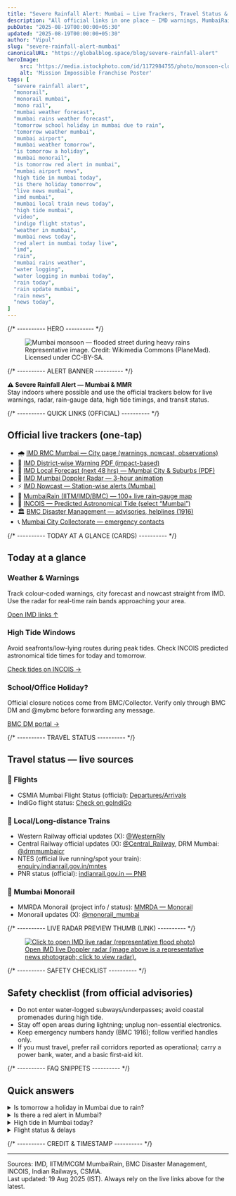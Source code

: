 ```yaml
---
title: "Severe Rainfall Alert: Mumbai — Live Trackers, Travel Status & Safety"
description: "All official links in one place — IMD warnings, MumbaiRain gauges, BMC helplines, high-tide times, flight & train status, and monorail updates."
pubDate: "2025-08-19T00:00:00+05:30"
updated: "2025-08-19T00:00:00+05:30"
author: "Vipul"
slug: "severe-rainfall-alert-mumbai"
canonicalURL: "https://globalblog.space/blog/severe-rainfall-alert"
heroImage: 
    src: 'https://media.istockphoto.com/id/1172984755/photo/monsoon-clouds-and-heavy-rainfall-over-arabian-sea-in-mumbai-city.jpg?s=2048x2048&w=is&k=20&c=yA4MUL5jHUyVeTM-cbjjMxMhDIKc0xp2cU3qPqjYR0Q='
    alt: 'Mission Impossible Franchise Poster'
tags: [
  "severe rainfall alert",
  "monorail",
  "monorail mumbai",
  "mono rail",
  "mumbai weather forecast",
  "mumbai rains weather forecast",
  "tomorrow school holiday in mumbai due to rain",
  "tomorrow weather mumbai",
  "mumbai airport",
  "mumbai weather tomorrow",
  "is tomorrow a holiday",
  "mumbai monorail",
  "is tomorrow red alert in mumbai",
  "mumbai airport news",
  "high tide in mumbai today",
  "is there holiday tomorrow",
  "live news mumbai",
  "imd mumbai",
  "mumbai local train news today",
  "high tide mumbai",
  "video",
  "indigo flight status",
  "weather in mumbai",
  "mumbai news today",
  "red alert in mumbai today live",
  "imd",
  "rain",
  "mumbai rains weather",
  "water logging",
  "water logging in mumbai today",
  "rain today",
  "rain update mumbai",
  "rain news",
  "news today",
]
---
```


<article>

{/* ---------- HERO ---------- */}
<figure style={{margin: 0, borderRadius: '16px', overflow: 'hidden', boxShadow: '0 8px 24px rgba(0,0,0,.2)'}}>
  <img
    src="https://media.istockphoto.com/id/1172984755/photo/monsoon-clouds-and-heavy-rainfall-over-arabian-sea-in-mumbai-city.jpg?s=2048x2048&w=is&k=20&c=yA4MUL5jHUyVeTM-cbjjMxMhDIKc0xp2cU3qPqjYR0Q="
    alt="Mumbai monsoon — flooded street during heavy rains"
    style={{width: '100%', height: 'auto', display: 'block'}}
    loading="eager"
  />
  <figcaption style={{padding: '8px 12px', fontSize: '0.9rem', color: '#555'}}>
    Representative image. Credit: Wikimedia Commons (PlaneMad). Licensed under CC-BY-SA.
  </figcaption>
</figure>

{/* ---------- ALERT BANNER ---------- */}
<div style={{
  marginTop: '20px',
  padding: '14px 16px',
  borderRadius: '14px',
  background: 'linear-gradient(135deg, #ffefef 0%, #ffe3e3 100%)',
  border: '1px solid #ffd0d0'
}}>
  <strong>⚠️ Severe Rainfall Alert — Mumbai & MMR</strong><br/>
  Stay indoors where possible and use the official trackers below for live warnings, radar, rain-gauge data, high tide timings, and transit status.
</div>

{/* ---------- QUICK LINKS (OFFICIAL) ---------- */}
<h2 id="official-trackers">Official live trackers (one-tap)</h2>

<ul>
  <li>🌧️ <a href="https://mausam.imd.gov.in/mumbai/" target="_blank" rel="noopener">IMD RMC Mumbai — City page (warnings, nowcast, observations)</a></li>
  <li>📰 <a href="https://mausam.imd.gov.in/mumbai/mcdata/district.pdf" target="_blank" rel="noopener">IMD District-wise Warning PDF (impact-based)</a></li>
  <li>📄 <a href="https://mausam.imd.gov.in/mumbai/mcdata/daily.pdf" target="_blank" rel="noopener">IMD Local Forecast (next 48 hrs) — Mumbai City & Suburbs (PDF)</a></li>
  <li>📡 <a href="https://mausam.imd.gov.in/imd_latest/contents/index_radar.php?id=Mumbai" target="_blank" rel="noopener">IMD Mumbai Doppler Radar — 3-hour animation</a></li>
  <li>⚡ <a href="https://mausam.imd.gov.in/imd_latest/contents/stationwise-nowcast-warning_mc.php?id=21" target="_blank" rel="noopener">IMD Nowcast — Station-wise alerts (Mumbai)</a></li>
  <li>🧭 <a href="https://mumbairain.tropmet.res.in/" target="_blank" rel="noopener">MumbaiRain (IITM/IMD/BMC) — 100+ live rain-gauge map</a></li>
  <li>🌊 <a href="https://incois.gov.in/portal/osf/osf.jsp" target="_blank" rel="noopener">INCOIS — Predicted Astronomical Tide (select “Mumbai”)</a></li>
  <li>🏛️ <a href="https://dm.mcgm.gov.in/" target="_blank" rel="noopener">BMC Disaster Management — advisories, helplines (1916)</a></li>
  <li>📞 <a href="https://mumbaicity.gov.in/en/disaster-management/" target="_blank" rel="noopener">Mumbai City Collectorate — emergency contacts</a></li>
</ul>

{/* ---------- TODAY AT A GLANCE (CARDS) ---------- */}
<h2 id="today">Today at a glance</h2>

<div style={{
  display: 'grid',
  gridTemplateColumns: 'repeat(auto-fit, minmax(260px, 1fr))',
  gap: '14px'
}}>
  <section style={{border:'1px solid #e6e6e6', borderRadius: '16px', padding:'14px'}}>
    <h3 style={{margin:'0 0 8px'}}>Weather & Warnings</h3>
    <p style={{margin:0}}>
      Track colour-coded warnings, city forecast and nowcast straight from IMD. Use the radar for real-time rain bands approaching your area.
    </p>
    <p style={{margin:'8px 0 0'}}><a href="#official-trackers">Open IMD links ↑</a></p>
  </section>

  <section style={{border:'1px solid #e6e6e6', borderRadius: '16px', padding:'14px'}}>
    <h3 style={{margin:'0 0 8px'}}>High Tide Windows</h3>
    <p style={{margin:0}}>
      Avoid seafronts/low-lying routes during peak tides. Check INCOIS predicted astronomical tide times for today and tomorrow.
    </p>
    <p style={{margin:'8px 0 0'}}><a href="https://incois.gov.in/portal/osf/osf.jsp" target="_blank" rel="noopener">Check tides on INCOIS →</a></p>
  </section>

  <section style={{border:'1px solid #e6e6e6', borderRadius: '16px', padding:'14px'}}>
    <h3 style={{margin:'0 0 8px'}}>School/Office Holiday?</h3>
    <p style={{margin:0}}>
      Official closure notices come from BMC/Collector. Verify only through BMC DM and @mybmc before forwarding any message.
    </p>
    <p style={{margin:'8px 0 0'}}><a href="https://dm.mcgm.gov.in/" target="_blank" rel="noopener">BMC DM portal →</a></p>
  </section>
</div>

{/* ---------- TRAVEL STATUS ---------- */}
<h2 id="travel">Travel status — live sources</h2>

<h3>🛫 Flights</h3>
<ul>
  <li>CSMIA Mumbai Flight Status (official): <a href="https://csmia-mumbai.adaniairports.com/Flight-Status?flightType=departure" target="_blank" rel="noopener">Departures/Arrivals</a></li>
  <li>IndiGo flight status: <a href="https://www.goindigo.in/check-flight-status.html" target="_blank" rel="noopener">Check on goIndiGo</a></li>
</ul>

<h3>🚆 Local/Long-distance Trains</h3>
<ul>
  <li>Western Railway official updates (X): <a href="https://x.com/westernrly" target="_blank" rel="noopener">@WesternRly</a></li>
  <li>Central Railway official updates (X): <a href="https://x.com/Central_Railway" target="_blank" rel="noopener">@Central_Railway</a>, DRM Mumbai: <a href="https://x.com/drmmumbaicr" target="_blank" rel="noopener">@drmmumbaicr</a></li>
  <li>NTES (official live running/spot your train): <a href="https://enquiry.indianrail.gov.in/mntes/" target="_blank" rel="noopener">enquiry.indianrail.gov.in/mntes</a></li>
  <li>PNR status (official): <a href="https://indianrail.gov.in/enquiry/PNR/PnrEnquiry.html" target="_blank" rel="noopener">indianrail.gov.in — PNR</a></li>
</ul>

<h3>🚝 Mumbai Monorail</h3>
<ul>
  <li>MMRDA Monorail (project info / status): <a href="https://mmrda.maharashtra.gov.in/projects/transport/mumbai-monorail/overview" target="_blank" rel="noopener">MMRDA — Monorail</a></li>
  <li>Monorail updates (X): <a href="https://x.com/monorail_mumbai" target="_blank" rel="noopener">@monorail_mumbai</a></li>
</ul>

{/* ---------- LIVE RADAR PREVIEW THUMB (LINK) ---------- */}
<figure style={{marginTop: '10px', textAlign:'center'}}>
  <a href="https://mausam.imd.gov.in/imd_latest/contents/index_radar.php?id=Mumbai" target="_blank" rel="noopener" style={{display:'inline-block', textDecoration:'none'}}>
    <img
      src="https://media.istockphoto.com/id/497850733/photo/mumbai_waves_weather.jpg?s=2048x2048&w=is&k=20&c=ReojnmgexBVhpKvkhRMchaXAelJb3l3M4WuOM2kBiOQ="
      alt="Click to open IMD live radar (representative flood photo)"
      style={{maxWidth:'900px', width:'100%', borderRadius:'14px', boxShadow:'0 8px 24px rgba(0,0,0,.18)'}}
      loading="lazy"
    />
    <figcaption style={{paddingTop:'6px', fontSize:'0.85rem', color:'#666'}}>
      Open IMD live Doppler radar (image above is a representative news photograph; click to view radar).
    </figcaption>
  </a>
</figure>

{/* ---------- SAFETY CHECKLIST ---------- */}
<h2 id="safety">Safety checklist (from official advisories)</h2>
<ul>
  <li>Do not enter water-logged subways/underpasses; avoid coastal promenades during high tide.</li>
  <li>Stay off open areas during lightning; unplug non-essential electronics.</li>
  <li>Keep emergency numbers handy (BMC 1916); follow verified handles only.</li>
  <li>If you must travel, prefer rail corridors reported as operational; carry a power bank, water, and a basic first-aid kit.</li>
</ul>

{/* ---------- FAQ SNIPPETS ---------- */}
<h2 id="faq">Quick answers</h2>

<details>
  <summary>Is tomorrow a holiday in Mumbai due to rain?</summary>
  <p>Holiday/closure decisions are issued by BMC/Collector. Always verify on the <a href="https://dm.mcgm.gov.in/" target="_blank" rel="noopener">BMC DM portal</a> or <a href="https://x.com/mybmc" target="_blank" rel="noopener">@mybmc</a>. Avoid forwards/screenshots without links.</p>
</details>

<details>
  <summary>Is there a red alert in Mumbai?</summary>
  <p>Check current colour code on the <a href="https://mausam.imd.gov.in/mumbai/mcdata/district.pdf" target="_blank" rel="noopener">IMD district-wise warning PDF</a> and the <a href="https://mausam.imd.gov.in/mumbai/" target="_blank" rel="noopener">RMC Mumbai page</a>.</p>
</details>

<details>
  <summary>High tide in Mumbai today?</summary>
  <p>See predicted tide windows on <a href="https://incois.gov.in/portal/osf/osf.jsp" target="_blank" rel="noopener">INCOIS Ocean State Forecast</a> (choose Mumbai).</p>
</details>

<details>
  <summary>Flight status & delays</summary>
  <p>Use <a href="https://csmia-mumbai.adaniairports.com/Flight-Status?flightType=departure" target="_blank" rel="noopener">CSMIA official status</a>. For IndiGo, check <a href="https://www.goindigo.in/check-flight-status.html" target="_blank" rel="noopener">goIndiGo flight status</a>.</p>
</details>

{/* ---------- CREDIT & TIMESTAMP ---------- */}
<hr style={{margin:'28px 0', border:'none', borderTop:'1px dashed #ddd'}}/>

<p style={{fontSize:'0.9rem', color:'#666'}}>
  Sources: IMD, IITM/MCGM MumbaiRain, BMC Disaster Management, INCOIS, Indian Railways, CSMIA.  
  <br/>Last updated: 19 Aug 2025 (IST). Always rely on the live links above for the latest.
</p>

</article>
